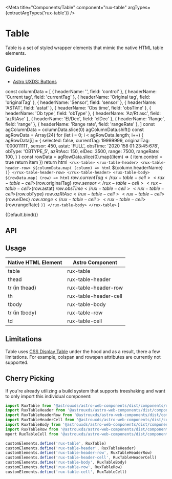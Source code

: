 
<Meta
    title="Components/Table"
    component="rux-table"
    argTypes={extractArgTypes('rux-table')}
/>

# Table

Table is a set of styled wrapper elements that mimic the native HTML table elements.

## Guidelines

-   [Astro UXDS: Buttons](http://www.astrouxds.com/ui-components/buttons)

  const columnData = [
    { headerName: '', field: 'control' },
    { headerName: 'Current tag', field: 'currentTag' },
    { headerName: 'Original tag', field: 'originalTag' },
    { headerName: 'Sensor', field: 'sensor' },
    { headerName: 'ASTAT', field: 'astat' },
    { headerName: 'Obs time', field: 'obsTime' },
    { headerName: 'Ob type', field: 'obType' },
    { headerName: 'Az/Rt asc', field: 'azRtAsc' },
    { headerName: 'El/Dec', field: 'elDec' },
    { headerName: 'Range', field: 'range' },
    { headerName: 'Range rate', field: 'rangeRate' },
]
const agColumnData = columnData.slice(0)
agColumnData.shift()
const agRowData = Array(24)
for (let i = 0; i < agRowData.length; i++) {
    agRowData[i] = {
        selected: false,
        currentTag: 19999999,
        originalTag: '000011111',
        sensor: 450,
        astat: 'FULL',
        obsTime: '2020 158 01:23:45:678',
        obType: 'OBTYPE_5',
        azRtAsc: 150,
        elDec: 3500,
        range: 7500,
        rangeRate: 100,
    }
}
const rowData = agRowData.slice(0).map((item) => {
    item.control = true
    return item
})
  return html`
      <rux-table>
          <rux-table-header>
              <rux-table-header-row>
                ${columnData.map(
                  (column) => html`
                      <rux-table-header-cell>${column.headerName}</rux-table-header-cell>
                  `)}
              </rux-table-header-row>
          </rux-table-header>
          <rux-table-body>
          ${rowData.map(
              (row) => html`
                  <rux-table-row selected="${row.selected}">
                      <rux-table-cell>${row.currentTag}</rux-table-cell>
                      <rux-table-cell>${row.originalTag}</rux-table-cell>
                      <rux-table-cell>${row.sensor}</rux-table-cell>
                      <rux-table-cell>${row.astat}</rux-table-cell>
                      <rux-table-cell>${row.obsTime}</rux-table-cell>
                      <rux-table-cell>${row.obType}</rux-table-cell>
                      <rux-table-cell>${row.azRtAsc}</rux-table-cell>
                      <rux-table-cell>${row.elDec}</rux-table-cell>
                      <rux-table-cell>${row.range}</rux-table-cell>
                      <rux-table-cell>${row.rangeRate}</rux-table-cell>
                  </rux-table-row>
              `
          )}
          </rux-table-body>
      </rux-table>
    `
}

<Canvas>
    <Story
      name="Default"
    >
      {Default.bind()}
    </Story>
</Canvas>

## API

<ArgsTable of="rux-table" />

## Usage

|Native HTML Element|Astro Component|
|--- |--- |
|table|rux-table|
|thead|rux-table-header|
|tr (in thead)|rux-table-header-row|
|th|rux-table-header-cell|
|tbody|rux-table-body|
|tr (in tbody)|rux-table-row|
|td|rux-table-cell|

## Limitations

Table uses [CSS Display Table](https://developer.mozilla.org/en-US/docs/Web/CSS/display) under the hood and as a result, there a few limitations.
For example, colspan and rowspan attributes are currently not supported.

## Cherry Picking

If you're already utilizing a build system that supports treeshaking and want to only import this individual component:

```js
import RuxTable from '@astrouxds/astro-web-components/dist/components/rux-table'
import RuxTableHeader from '@astrouxds/astro-web-components/dist/components/rux-table-header'
import RuxTableHeaderRow from '@astrouxds/astro-web-components/dist/components/rux-table-header-row'
import RuxTableHeaderCell from '@astrouxds/astro-web-components/dist/components/rux-table-header-cell'
import RuxTableBody from '@astrouxds/astro-web-components/dist/components/rux-table-body'
import RuxTableRow from '@astrouxds/astro-web-components/dist/components/rux-table-row'
mport RuxTableCell from '@astrouxds/astro-web-components/dist/components/rux-table-cell'

customElements.define('rux-table', RuxTable)
customElements.define('rux-table-header', RuxTableHeader)
customElements.define('rux-table-header-row', RuxTableHeaderRow)
customElements.define('rux-table-header-cell', RuxTableHeaderCell)
customElements.define('rux-table-body', RuxTableBody)
customElements.define('rux-table-row', RuxTableRow)
customElements.define('rux-table-cell', RuxTableCell)
```
